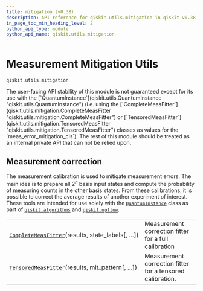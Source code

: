 ```yaml
---
title: mitigation (v0.38)
description: API reference for qiskit.utils.mitigation in qiskit v0.38
in_page_toc_min_heading_level: 2
python_api_type: module
python_api_name: qiskit.utils.mitigation
---
```


<span id="module-qiskit.utils.mitigation" />

<span id="qiskit-utils-mitigation" />

<span id="measurement-mitigation-utils-qiskit-utils-mitigation" />

# Measurement Mitigation Utils

`qiskit.utils.mitigation`

<Admonition title="Warning" type="caution">
  The user-facing API stability of this module is not guaranteed except for its use with the [`QuantumInstance`](qiskit.utils.QuantumInstance "qiskit.utils.QuantumInstance") (i.e. using the [`CompleteMeasFitter`](qiskit.utils.mitigation.CompleteMeasFitter "qiskit.utils.mitigation.CompleteMeasFitter") or [`TensoredMeasFitter`](qiskit.utils.mitigation.TensoredMeasFitter "qiskit.utils.mitigation.TensoredMeasFitter") classes as values for the `meas_error_mitigation_cls`). The rest of this module should be treated as an internal private API that can not be relied upon.
</Admonition>

## Measurement correction

The measurement calibration is used to mitigate measurement errors. The main idea is to prepare all $2^n$ basis input states and compute the probability of measuring counts in the other basis states. From these calibrations, it is possible to correct the average results of another experiment of interest. These tools are intended for use solely with the [`QuantumInstance`](qiskit.utils.QuantumInstance "qiskit.utils.QuantumInstance") class as part of [`qiskit.algorithms`](algorithms#module-qiskit.algorithms "qiskit.algorithms") and [`qiskit.opflow`](opflow#module-qiskit.opflow "qiskit.opflow").

|                                                                                                                                                 |                                                           |
| ----------------------------------------------------------------------------------------------------------------------------------------------- | --------------------------------------------------------- |
| [`CompleteMeasFitter`](qiskit.utils.mitigation.CompleteMeasFitter "qiskit.utils.mitigation.CompleteMeasFitter")(results, state\_labels\[, ...]) | Measurement correction fitter for a full calibration      |
| [`TensoredMeasFitter`](qiskit.utils.mitigation.TensoredMeasFitter "qiskit.utils.mitigation.TensoredMeasFitter")(results, mit\_pattern\[, ...])  | Measurement correction fitter for a tensored calibration. |

